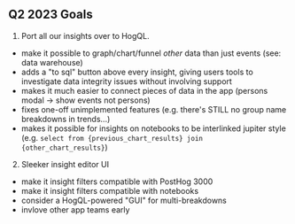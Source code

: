 ## Q2 2023 Goals

1. Port all our insights over to HogQL.
- make it possible to graph/chart/funnel _other_ data than just events (see: data warehouse)
- adds a "to sql" button above every insight, giving users tools to investigate data integrity issues without involving support
- makes it much easier to connect pieces of data in the app (persons modal -> show events not persons)
- fixes one-off unimplemented features (e.g. there's STILL no group name breakdowns in trends...)
- makes it possible for insights on notebooks to be interlinked jupiter style (e.g. `select from {previous_chart_results} join {other_chart_results}`)

2. Sleeker insight editor UI
- make it insight filters compatible with PostHog 3000
- make it insight filters compatible with notebooks
- consider a HogQL-powered "GUI" for multi-breakdowns
- invlove other app teams early


